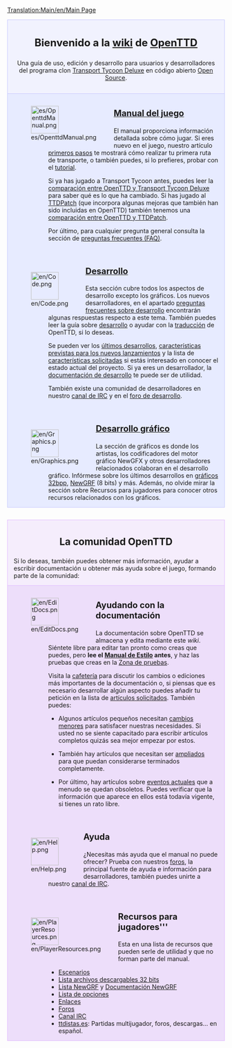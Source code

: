 [[Translation:Main/en/Main Page]]{{en/-}}
<div style="background-color: #f1f2fe; border: 1px solid #c7c8fe; margin: 0; padding: 1em 1em 1em 1em; text-align:center">
<div style="font-size:1.7em; font-weight:bold">Bienvenido a la [http://es.wikipedia.org/wiki/Wiki wiki] de <span class="plainlinks">[http://www.openttd.org/ OpenTTD]</span> </div>
Una guía de uso, edición y desarrollo para usuarios y desarrolladores del programa clon [[Main/es/Transport Tycoon Deluxe|Transport Tycoon Deluxe]] en código abierto [http://www.opensource.org/ Open Source].
</div>

<div style="background-color: #E7EBFF; border: 1px solid #c7c8fe; border-top:none; padding: 1em 1em 0em 1em; margin-bottom:2em">
<div style="float:left">[[File:es/OpenttdManual.png|64px]]</div>
<div style="margin-left:80px; margin-bottom:4em">
<div style="font-size:1.4em; font-weight:bold">[[Main/es/OpenTTD|Manual del juego]]</div>
El manual proporciona información detallada sobre cómo jugar. Si eres nuevo en el juego, nuestro artículo [[Main/es/Primeros pasos|primeros pasos]] te mostrará cómo realizar tu primera ruta de transporte, o también puedes, si lo prefieres, probar con el [[Main/es/Tutorial|tutorial]]. 

Si ya has jugado a Transport Tycoon antes, puedes leer la [[Main/es/Cambios respecto de TTD|comparación entre OpenTTD y Transport Tycoon Deluxe]] para saber qué es lo que ha cambiado. Si has jugado al [[Main/es/TTDPatch|TTDPatch]] (que incorpora algunas mejoras que también han sido incluidas en OpenTTD) también tenemos una [[Main/es/Comparación entre las características de OpenTTD y de TTDPatch|comparación entre OpenTTD y TTDPatch]].

Por último, para cualquier pregunta general consulta la sección de [[Main/es/Preguntas frecuentes|preguntas frecuentes (FAQ)]].
</div>

<div style="float:left">[[File:en/Code.png|64px]]</div>
<div style="margin-left:80px; margin-bottom:4em">
<div style="font-size:1.4em; font-weight:bold">[[Main/es/Desarrollo|Desarrollo]]</div>
Esta sección cubre todos los aspectos de desarrollo excepto los gráficos. Los nuevos desarrolladores, en el apartado [[Main/es/Preguntas frecuentes sobre desarrollo|preguntas frecuentes sobre desarrollo]] encontrarán algunas respuestas respecto a este tema. También puedes leer la guía sobre [[Main/es/Desarrollo|desarrollo]] o ayudar con la [[Main/es/Internacionalización|traducción]] de OpenTTD, si lo deseas. 

Se pueden ver los [[Main/es/Desarrollos recientes y actuales|últimos desarrollos]], [[Main/es/Hoja de ruta|características previstas para los nuevos lanzamientos]] y la lista de [[Main/es/Características solicitadas|características solicitadas]] si estás interesado en conocer el estado actual del proyecto. Si ya eres un desarrollador, la [[Main/es/Documentación de desarrollo|documentación de desarrollo]] te puede ser de utilidad.

También existe una comunidad de desarrolladores en nuestro [[Main/es/Canal IRC|canal de IRC]] y en el [http://www.tt-forums.net/viewforum.php?f=33 foro de desarrollo].
</div>

<div style="float:left">[[File:en/Graphics.png|64px]]</div>
<div style="margin-left:80px; margin-bottom:1em; min-height:64px">
<div style="font-size:1.4em; font-weight:bold">[[Main/es/Desarrollo gráfico|Desarrollo gráfico]]</div>
La sección de gráficos es donde los artistas, los codificadores del motor gráfico NewGFX y otros desarrolladores relacionados colaboran en el desarrollo gráfico. Infórmese sobre los últimos desarrollos en [[Main/es/Desarrollo de gráficos de 32 bits|gráficos 32bpp]], [[Main/es/NewGRF|NewGRF]] (8 bits) y más. Además, no olvide mirar la sección sobre Recursos para jugadores para conocer otros recursos relacionados con los gráficos.
</div>

</div>

<div style="background-color: #F5EDFC; border: 1px solid #E1BBFF; margin: 0; padding: 1em 1em 0em 1em;">
<div style="font-size:1.6em; font-weight:bold; text-align:center">La comunidad OpenTTD</div>
Si lo deseas, también puedes obtener más información, ayudar a escribir documentación u obtener más ayuda sobre el juego, formando parte de la comunidad:
</div>

<div style="background-color: #EDDEFA; border: 1px solid #E1BBFF; border-top:none; padding: 1em 1em 0em 1em;">

<div style="float:left">[[File:en/EditDocs.png|64px]]</div>
<div style="margin-left:80px; margin-bottom:4em">
<div style="font-size:1.4em; font-weight:bold">Ayudando con la documentación</div>
La documentación sobre OpenTTD se almacena y edita mediante este <em>wiki</em>. Siéntete libre para editar tan pronto como creas que puedes, pero '''lee el [[Main/es/Manual de Estilo|Manual de Estilo]] antes''', y haz las pruebas que creas en la [[Main/es/Zona de pruebas|Zona de pruebas]].  

Visita la [[Main/es/Cafetería|cafetería]] para discutir los cambios o ediciones más importantes de la documentación o, si piensas que es necesario desarrollar algún aspecto puedes añadir tu petición en la lista de [[Main/es/Artículos solicitados|artículos solicitados]]. También puedes:

*Algunos artículos pequeños necesitan [[Category/es/Para hacer|cambios menores]] para satisfacer nuestras necesidades. Si usted no se siente capacitado para escribir artículos completos quizás sea mejor empezar por estos.

*También hay artículos que necesitan ser [[Category/es/Artículos que necesitan ampliarse|ampliados]] para que puedan considerarse terminados completamente. 

*Por último, hay artículos sobre [[Category/es/Eventos actuales|eventos actuales]] que a menudo se quedan obsoletos. Puedes verificar que la información que aparece en ellos está todavía vigente, si tienes un rato libre.
</div>

<div style="float:left">[[File:en/Help.png|64px]]</div>
<div style="margin-left:80px; margin-bottom:4em">
<div style="font-size:1.4em; font-weight:bold">Ayuda</div>
¿Necesitas más ayuda que el manual no puede ofrecer? Prueba con nuestros [http://www.tt-forums.net/viewforum.php?f=55 foros], la principal fuente de ayuda e información para desarrolladores, también puedes unirte a nuestro [[Main/es/Canal IRC|canal de IRC]].
</div>

<div style="float:left">[[File:en/PlayerResources.png|64px]]</div>
<div style="margin-left:80px; margin-bottom:1em">
<div style="font-size:1.4em; font-weight:bold">Recursos para jugadores'''</div>
Esta en una lista de recursos que pueden serle de utilidad y que no forman parte del manual.
*[[Main/es/Lista de escenarios|Escenarios]]
*[[Main/es/Lista de archivos descargables de 32 bits|Lista archivos descargables 32 bits]]
*[[Main/es/Lista NewGRF|Lista NewGRF]] y [[Main/es/NewGRF|Documentación NewGRF]]
*[[Main/es/Opciones avanzadas|Lista de opciones]]
*[[Main/es/Enlaces|Enlaces]]
*[http://www.tt-forums.net/viewforum.php?f=55 Foros]
*[[Main/es/Canal IRC|Canal IRC]]
*[http://ttdistas.es ttdistas.es]: Partidas multijugador, foros, descargas... en español.
</div>
</div>